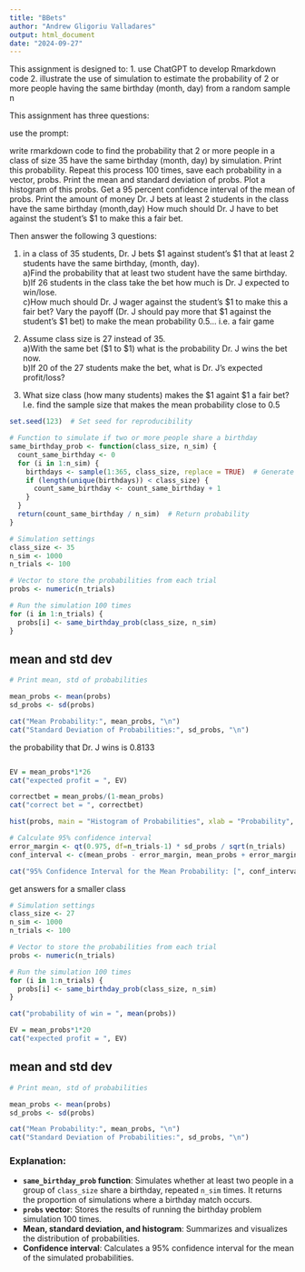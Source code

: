 ```yaml
---
title: "BBets"
author: "Andrew Gligoriu Valladares"
output: html_document
date: "2024-09-27"
---
```


This assignment is designed to:
1. use ChatGPT to develop Rmarkdown code
2. illustrate the use of simulation to estimate the probability of 2 or more people having the same birthday (month, day) from a random sample n 

This assignment has three questions:  

use the prompt:

write rmarkdown code to find the probability that 2 or more people in a class of size 35 have the same birthday (month, day) by simulation. Print this probability. Repeat this process 100 times, save each probability in a vector, probs. Print the mean and standard deviation of probs.  Plot a histogram of this probs. Get a 95 percent confidence interval of the mean of probs.  Print the amount of money Dr. J bets at least 2 students in the class have the same birthday (month,day) How much should Dr. J have to bet against the student's $1 to make this a fair bet.
  

Then answer the following 3 questions:

1. in a class of 35 students, Dr. J bets $1 against student's $1  that at least 2 students have the same birthday, (month, day).  
a)Find the probability that at least two student have the same birthday.  
b)If 26 students in the class take the bet how much is Dr. J expected to win/lose.   
c)How much should Dr. J wager against the student's $1 to make this a fair bet?  Vary the payoff (Dr. J should pay more that $1 against the student's $1 bet) to make the mean probability 0.5... i.e. a fair game


2. Assume class size is 27 instead of 35.  
a)With the same bet ($1 to $1) what is the probability Dr. J wins the bet now.  
b)If 20 of the 27 students make the bet, what is Dr. J's expected profit/loss?

3. What size class (how many students) makes the $1 againt $1 a fair bet?  I.e. find the sample size that makes the mean probability close to 0.5


```r
set.seed(123)  # Set seed for reproducibility
```

```r
# Function to simulate if two or more people share a birthday
same_birthday_prob <- function(class_size, n_sim) {
  count_same_birthday <- 0
  for (i in 1:n_sim) {
    birthdays <- sample(1:365, class_size, replace = TRUE)  # Generate random birthdays
    if (length(unique(birthdays)) < class_size) {
      count_same_birthday <- count_same_birthday + 1
    }
  }
  return(count_same_birthday / n_sim)  # Return probability
}

# Simulation settings
class_size <- 35
n_sim <- 1000
n_trials <- 100

# Vector to store the probabilities from each trial
probs <- numeric(n_trials)

# Run the simulation 100 times
for (i in 1:n_trials) {
  probs[i] <- same_birthday_prob(class_size, n_sim)
}

```

## mean and std dev 

```r
# Print mean, std of probabilities

mean_probs <- mean(probs)
sd_probs <- sd(probs)

cat("Mean Probability:", mean_probs, "\n")
cat("Standard Deviation of Probabilities:", sd_probs, "\n")

```

the probability that Dr. J wins is 0.8133

```r
```


```r
EV = mean_probs*1*26
cat("expected profit = ", EV)
```


```r
correctbet = mean_probs/(1-mean_probs)
cat("correct bet = ", correctbet)

```


```r
hist(probs, main = "Histogram of Probabilities", xlab = "Probability", col = "lightblue", border = "black")

```

```r
# Calculate 95% confidence interval
error_margin <- qt(0.975, df=n_trials-1) * sd_probs / sqrt(n_trials)
conf_interval <- c(mean_probs - error_margin, mean_probs + error_margin)

cat("95% Confidence Interval for the Mean Probability: [", conf_interval[1], ",", conf_interval[2], "]\n")

```


get answers for a smaller class

```r
# Simulation settings
class_size <- 27
n_sim <- 1000
n_trials <- 100

# Vector to store the probabilities from each trial
probs <- numeric(n_trials)

# Run the simulation 100 times
for (i in 1:n_trials) {
  probs[i] <- same_birthday_prob(class_size, n_sim)
}

cat("probability of win = ", mean(probs))

```
```r
EV = mean_probs*1*20
cat("expected profit = ", EV)
```

## mean and std dev 

```r
# Print mean, std of probabilities

mean_probs <- mean(probs)
sd_probs <- sd(probs)

cat("Mean Probability:", mean_probs, "\n")
cat("Standard Deviation of Probabilities:", sd_probs, "\n")

```



### Explanation:

- **`same_birthday_prob` function**: Simulates whether at least two people in a group of `class_size` share a birthday, repeated `n_sim` times. It returns the proportion of simulations where a birthday match occurs.
- **`probs` vector**: Stores the results of running the birthday problem simulation 100 times.
- **Mean, standard deviation, and histogram**: Summarizes and visualizes the distribution of probabilities.
- **Confidence interval**: Calculates a 95% confidence interval for the mean of the simulated probabilities.
